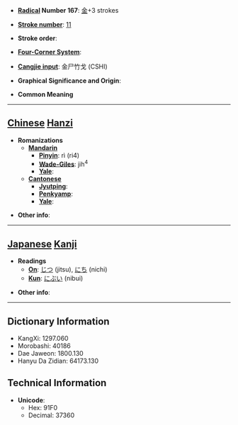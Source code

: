 * '''[[Wiktionary:Chinese radical index| Radical]] Number 167''': [[Wiktionary:Chinese radical index 金|金]]+3 strokes

* '''[[Wiktionary:Chinese total strokes index|Stroke number]]''': [[Wiktionary:Chinese total strokes index 11|11]]

* '''Stroke order''': 

* '''[[Wiktionary:Chinese four corner index|Four-Corner System]]''': 

* '''[[Wiktionary:Chinese Cangjie index|Cangjie input]]''': 金尸竹戈 (CSHI)

* '''Graphical Significance and Origin''': 

* '''Common Meaning'''

----

== [[Chinese]] [[Hanzi]] ==

* '''Romanizations'''
** '''[[Mandarin]]'''
*** '''[[Pinyin]]''': rì (ri4)
*** '''[[Wade-Giles]]''': jih<sup>4</sup>
*** '''[[Yale]]''': 
** '''[[Cantonese]]'''
*** '''[[Jyutping]]''':
*** '''[[Penkyamp]]''': 
*** '''[[Yale]]''': 

* '''Other info''': 

----

== [[Japanese]] [[Kanji]] ==

* '''Readings'''
** '''[[On]]''': [[じつ]] (jitsu), [[にち]] (nichi)
** '''[[Kun]]''': [[にぶい]] (nibui)

* '''Other info''':  

----

== Dictionary Information ==

* KangXi: 1297.060
* Morobashi: 40186
* Dae Jaweon: 1800.130
* Hanyu Da Zidian: 64173.130

== Technical Information ==

* '''Unicode''':
** Hex: 91F0
** Decimal: 37360